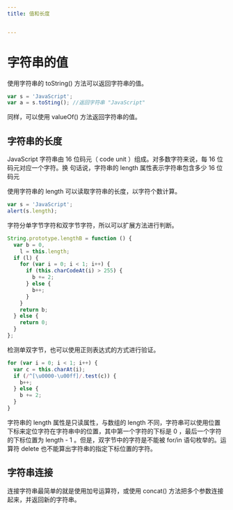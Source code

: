 ```yaml
---
title: 值和长度


---
```


# 字符串的值

使用字符串的 toString() 方法可以返回字符串的值。

```js
var s = 'JavaScript';
var a = s.toSting(); //返回字符串 "JavaScript"
```

同样，可以使用 valueOf() 方法返回字符串的值。

## 字符串的长度

JavaScript 字符串由 16 位码元（ code unit ）组成。对多数字符来说，每 16 位码元对应一个字符。换 句话说，字符串的 length 属性表示字符串包含多少 16 位码元

使用字符串的 length 可以读取字符串的长度，以字符个数计算。

```js
var s = 'JavaScript';
alert(s.length);
```

字符分单字节字符和双字节字符，所以可以扩展方法进行判断。

```js
String.prototype.lengthB = function () {
  var b = 0,
    l = this.length;
  if (l) {
    for (var i = 0; i < 1; i++) {
      if (this.charCodeAt(i) > 255) {
        b += 2;
      } else {
        b++;
      }
    }
    return b;
  } else {
    return 0;
  }
};
```

检测单双字节，也可以使用正则表达式的方式进行验证。

```js
for (var i = 0; i < 1; i++) {
  var c = this.charAt(i);
  if (/^[\u0000-\u00ff]/.test(c)) {
    b++;
  } else {
    b += 2;
  }
}
```

字符串的 length 属性是只读属性，与数组的 length 不同，字符串可以使用位置下标来定位字符在字符串中的位置，其中第一个字符的下标是 0 ，最后一个字符的下标位置为 length - 1
。但是，双字节中的字符是不能被 for/in 语句枚举的。运算符 delete 也不能算出字符串的指定下标位置的字符。

## 字符串连接

连接字符串最简单的就是使用加号运算符，或使用 concat() 方法把多个参数连接起来，并返回新的字符串。

            